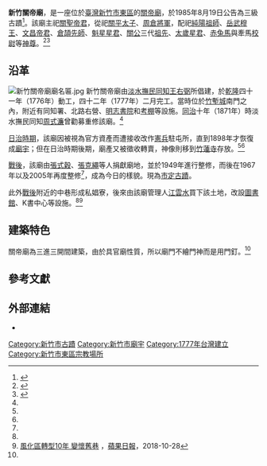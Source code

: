 {{coord|24.802398|120.966654|display=title}}
{{tw monument
|name=新竹關帝廟
|formername=
|image=新竹關帝廟.jpg
|imagename=
|othername=
|formalname=
|level=市定古蹟
|class=寺廟
|time=[[大清|大清]][[乾隆|乾隆]]四十二年（1777年）
|material= 
|location={{TWN}}[[新竹市|新竹市]][[東區_(新竹市)|東區]]關帝里南門街109-1號
|open=
|cost=
|website=
}}
'''新竹關帝廟'''，是一座位於[[臺灣|臺灣]][[新竹市|新竹市]][[東區_(新竹市)|東區]]的[[關帝廟|關帝廟]]，於1985年8月19日公告為三級古蹟<ref>{{cite web |url=https://nchdb.boch.gov.tw/assets/overview/monument/19850819000056 |title=新竹關帝廟 |publisher=[[文化部文化資產局|文化部文化資產局]] |accessdate= |archive-date=2019-05-21 |archive-url=https://web.archive.org/web/20190521222307/https://nchdb.boch.gov.tw/assets/overview/monument/19850819000056 |dead-url=no }}</ref>。該廟主祀[[關聖帝君|關聖帝君]]，從祀[[關平|關平]][[太子|太子]]、[[周倉|周倉]][[將軍|將軍]]，配祀[[純陽祖師|純陽祖師]]、[[岳武穆王|岳武穆王]]、[[文昌帝君|文昌帝君]]、[[倉頡先師|倉頡先師]]、[[魁星星君|魁星星君]]、[[關公|關公]]三代[[祖先|祖先]]、[[太歲星君|太歲星君]]、[[赤兔馬|赤兔馬]]與牽馬[[校尉|校尉]]等[[神尊|神尊]]。<ref name="慢遊竹塹—新竹市古蹟導覽">{{cite book|title=《[[慢遊竹塹—新竹市古蹟導覽|慢遊竹塹—新竹市古蹟導覽]]》|year=2010年8月 |publisher=[[新竹市文化局|新竹市文化局]] |place=[[新竹市|新竹市]]}}</ref><ref name="走讀台灣－新竹市">{{cite book|author=[[陳愛珠_(臺灣)|陳愛珠]] |title=《[[走讀台灣－新竹市|走讀台灣－新竹市]]》|year=2009年12月 |publisher=[[國家文化總會|國家文化總會]] |isbn=978-986-6573-15-6}}{{Rp|18－19}}</ref>

== 沿革 ==
[[File:新竹關帝廟廟名匾.jpg|thumb]]
新竹關帝廟由[[淡水撫民同知|淡水撫民同知]][[王右弼|王右弼]]所倡建，於[[乾隆|乾隆]]四十一年（1776年）動工，四十二年（1777年）二月完工。當時位於[[竹塹城|竹塹城]]南門之內，附近有同知署、北路右營、[[明志書院|明志書院]]和[[考棚|考棚]]等設施。[[同治|同治]]十年（1871年）時淡水撫民同知[[周式濂|周式濂]]曾勸募重修該廟。<ref name="慢遊竹塹—新竹市古蹟導覽"/>

[[臺灣日治時期|日治時期]]，該廟因被視為官方資產而遭接收改作[[日本憲兵|憲兵]]駐屯所，直到1898年才恢復成[[廟宇|廟宇]]；但在日治時期後期，廟產又被徵收轉賣，神像則移到[[竹蓮寺|竹蓮寺]]存放。<ref name="走讀台灣－新竹市"/><ref name="慢遊竹塹—新竹市古蹟導覽"/>

[[戰後|戰後]]，該廟由[[張式穀|張式穀]]、[[張克繩|張克繩]]等人捐獻廟地，並於1949年進行整修，而後在1967年以及2005年再度整修<ref name="慢遊竹塹—新竹市古蹟導覽"/>，成為今日的樣貌。現為[[市定古蹟|市定古蹟]]。

此外[[戰後|戰後]]附近的中巷形成私娼寮，後來由該廟管理人[[江雲水|江雲水]]買下該土地，改設[[圖書館|圖書館]]、K書中心等設施。<ref name="走讀台灣－新竹市"/><ref>[https://tw.appledaily.com/headline/20181028/BU3CF6WI6QB2KCDE4EUECFOCIQ/ 風化區轉型10年 變懷舊巷] {{Wayback|url=https://tw.appledaily.com/headline/20181028/BU3CF6WI6QB2KCDE4EUECFOCIQ/ |date=20210122170835 }}，[[蘋果日報|蘋果日報]]，2018-10-28</ref>

== 建築特色 ==
關帝廟為三進三開間建築，由於具官廟性質，所以廟門不繪門神而是用門釘。<ref name="慢遊竹塹—新竹市古蹟導覽"/>
{{Multiple image
|align=center 
|direction = horizontal
|width = 220
|image1 =新竹關帝廟三川殿裙堵麒麟石雕.jpg
|caption1 =三川殿裙堵[[麒麟|麒麟]]石雕
|image2 =新竹關帝廟執事牌.jpg
|caption2 =「文昌帝君」與「孚佑帝君」執事牌
|image3 =新竹關帝廟執事牌（2）.jpg
|caption3 =「關聖夫子」與「靖魔大帝」執事牌
}}

==參考文獻==
{{reflist}}

==外部連結==
*{{Facebook|HsinChuGuandi/}}

{{台灣三級古蹟}}
{{新竹市文化資產}}

{{DEFAULTSORT:Hsin}}
[[Category:新竹市古蹟|Category:新竹市古蹟]]
[[Category:新竹市廟宇|Category:新竹市廟宇]]
[[Category:1777年台灣建立|Category:1777年台灣建立]]
[[Category:新竹市東區宗教場所|Category:新竹市東區宗教場所]]